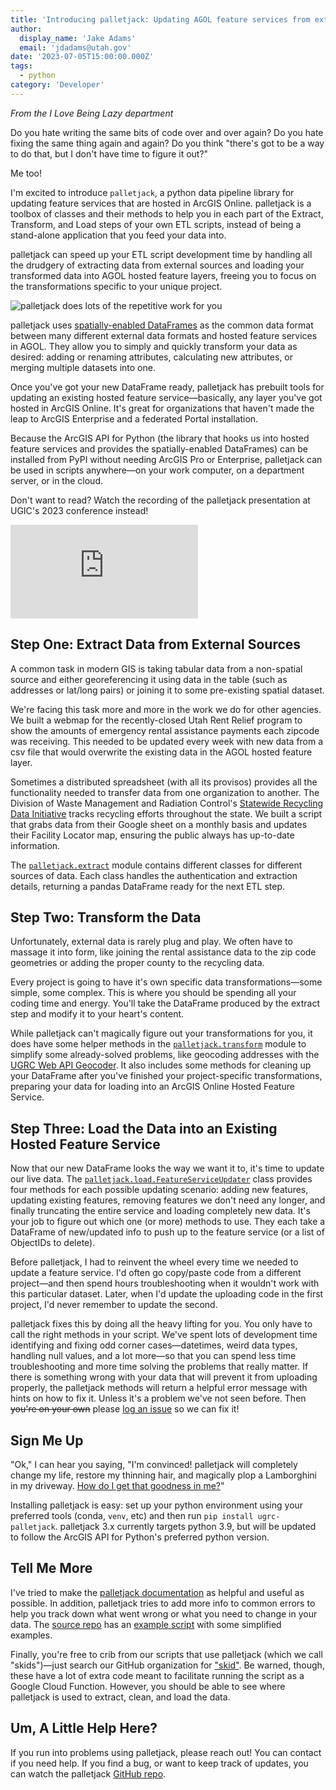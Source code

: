 ```yaml
---
title: 'Introducing palletjack: Updating AGOL feature services from external sources'
author:
  display_name: 'Jake Adams'
  email: 'jdadams@utah.gov'
date: '2023-07-05T15:00:00.000Z'
tags:
  - python
category: 'Developer'
---
```


_From the I Love Being Lazy department_

Do you hate writing the same bits of code over and over again? Do you hate fixing the same thing again and again? Do you think "there's got to be a way to do that, but I don't have time to figure it out?"

Me too!

I'm excited to introduce `palletjack`, a python data pipeline library for updating feature services that are hosted in ArcGIS Online. palletjack is a toolbox of classes and their methods to help you in each part of the Extract, Transform, and Load steps of your own ETL scripts, instead of being a stand-alone application that you feed your data into.

palletjack can speed up your ETL script development time by handling all the drudgery of extracting data from external sources and loading your transformed data into AGOL hosted feature layers, freeing you to focus on the transformations specific to your unique project.

![palletjack does lots of the repetitive work for you](../../images/pillar-blog/2023-07-05-introducing-palletjack/palletjack_overview.png)

palletjack uses [spatially-enabled DataFrames](https://developers.arcgis.com/python/guide/introduction-to-the-spatially-enabled-dataframe/) as the common data format between many different external data formats and hosted feature services in AGOL. They allow you to simply and quickly transform your data as desired: adding or renaming attributes, calculating new attributes, or merging multiple datasets into one.

Once you've got your new DataFrame ready, palletjack has prebuilt tools for updating an existing hosted feature service—basically, any layer you've got hosted in ArcGIS Online. It's great for organizations that haven't made the leap to ArcGIS Enterprise and a federated Portal installation.

Because the ArcGIS API for Python (the library that hooks us into hosted feature services and provides the spatially-enabled DataFrames) can be installed from PyPI without needing ArcGIS Pro or Enterprise, palletjack can be used in scripts anywhere—on your work computer, on a department server, or in the cloud.

Don't want to read? Watch the recording of the palletjack presentation at UGIC's 2023 conference instead!

<iframe class="aspect-video mx-auto w-full max-w-4xl rounded-lg border-2 border-black shadow-xl" src="https://www.youtube.com/embed/iDXmzKIV1mg?si=hDFs45obVOao2Blj" title="YouTube video player" frameborder="0" allow="accelerometer; autoplay; clipboard-write; encrypted-media; gyroscope; picture-in-picture; web-share" allowfullscreen></iframe>

## Step One: Extract Data from External Sources

A common task in modern GIS is taking tabular data from a non-spatial source and either georeferencing it using data in the table (such as addresses or lat/long pairs) or joining it to some pre-existing spatial dataset.

We're facing this task more and more in the work we do for other agencies. We built a webmap for the recently-closed Utah Rent Relief program to show the amounts of emergency rental assistance payments each zipcode was receiving. This needed to be updated every week with new data from a csv file that would overwrite the existing data in the AGOL hosted feature layer.

Sometimes a distributed spreadsheet (with all its provisos) provides all the functionality needed to transfer data from one organization to another. The Division of Waste Management and Radiation Control's [Statewide Recycling Data Initiative](https://deq.utah.gov/waste-management-and-radiation-control/statewide-recycling-data-initiative) tracks recycling efforts throughout the state. We built a script that grabs data from their Google sheet on a monthly basis and updates their Facility Locator map, ensuring the public always has up-to-date information.

The [`palletjack.extract`](https://agrc.github.io/palletjack/palletjack/extract.html) module contains different classes for different sources of data. Each class handles the authentication and extraction details, returning a pandas DataFrame ready for the next ETL step.

## Step Two: Transform the Data

Unfortunately, external data is rarely plug and play. We often have to massage it into form, like joining the rental assistance data to the zip code geometries or adding the proper county to the recycling data.

Every project is going to have it's own specific data transformations—some simple, some complex. This is where you should be spending all your coding time and energy. You'll take the DataFrame produced by the extract step and modify it to your heart's content.

While palletjack can't magically figure out your transformations for you, it does have some helper methods in the [`palletjack.transform`](https://agrc.github.io/palletjack/palletjack/transform.html) module to simplify some already-solved problems, like geocoding addresses with the [UGRC Web API Geocoder](https://gis.utah.gov/data/address-geocoders-locators/#WebAPI). It also includes some methods for cleaning up your DataFrame after you've finished your project-specific transformations, preparing your data for loading into an ArcGIS Online Hosted Feature Service.

## Step Three: Load the Data into an Existing Hosted Feature Service

Now that our new DataFrame looks the way we want it to, it's time to update our live data. The [`palletjack.load.FeatureServiceUpdater`](https://agrc.github.io/palletjack/palletjack/load.html#palletjack.load.FeatureServiceUpdater) class provides four methods for each possible updating scenario: adding new features, updating existing features, removing features we don't need any longer, and finally truncating the entire service and loading completely new data. It's your job to figure out which one (or more) methods to use. They each take a DataFrame of new/updated info to push up to the feature service (or a list of ObjectIDs to delete).

Before palletjack, I had to reinvent the wheel every time we needed to update a feature service. I'd often go copy/paste code from a different project—and then spend hours troubleshooting when it wouldn't work with this particular dataset. Later, when I'd update the uploading code in the first project, I'd never remember to update the second.

palletjack fixes this by doing all the heavy lifting for you. You only have to call the right methods in your script. We've spent lots of development time identifying and fixing odd corner cases—datetimes, weird data types, handling null values, and a lot more—so that you can spend less time troubleshooting and more time solving the problems that really matter. If there is something wrong with your data that will prevent it from uploading properly, the palletjack methods will return a helpful error message with hints on how to fix it. Unless it's a problem we've not seen before. Then ~~you're on your own~~ please [log an issue](https://github.com/agrc/palletjack/issues/new) so we can fix it!

## Sign Me Up

"Ok," I can hear you saying, "I'm convinced! palletjack will completely change my life, restore my thinning hair, and magically plop a Lamborghini in my driveway. [How do I get that goodness in me?](https://www.youtube.com/watch?v=_xOsqQM8jFU)"

Installing palletjack is easy: set up your python environment using your preferred tools (conda, `venv`, etc) and then run `pip install ugrc-palletjack`. palletjack 3.x currently targets python 3.9, but will be updated to follow the ArcGIS API for Python's preferred python version.

## Tell Me More

I've tried to make the [palletjack documentation](https://agrc.github.io/palletjack/palletjack/) as helpful and useful as possible. In addition, palletjack tries to add more info to common errors to help you track down what went wrong or what you need to change in your data. The [source repo](https://github.com/agrc/palletjack/) has an [example script](https://github.com/agrc/palletjack/blob/main/docs/examples.py) with some simplified examples.

Finally, you're free to crib from our scripts that use palletjack (which we call "skids")—just search our GitHub organization for ["skid"](https://github.com/agrc?q=skid&type=all&language=&sort=). Be warned, though, these have a lot of extra code meant to facilitate running the script as a Google Cloud Function. However, you should be able to see where palletjack is used to extract, clean, and load the data.

## Um, A Little Help Here?

If you run into problems using palletjack, please reach out! You can contact <Contacts inline subject={frontmatter.title} contactKey='palletjack' /> if you need help. If you find a bug, or want to keep track of updates, you can watch the palletjack [GitHub repo](https://github.com/agrc/palletjack).
